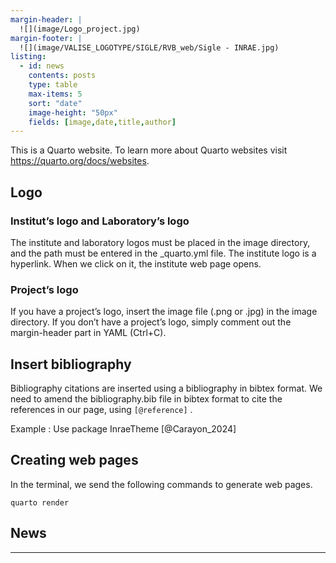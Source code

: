 ```yaml
---
margin-header: |
  ![](image/Logo_project.jpg)
margin-footer: |
  ![](image/VALISE_LOGOTYPE/SIGLE/RVB_web/Sigle - INRAE.jpg)
listing:
  - id: news
    contents: posts
    type: table
    max-items: 5
    sort: "date"
    image-height: "50px"
    fields: [image,date,title,author]
---
```



This is a Quarto website.
To learn more about Quarto websites visit <https://quarto.org/docs/websites>.


## Logo 

### Institut's logo and Laboratory's logo

The institute and laboratory logos must be placed in the image directory, and the path must be entered in the _quarto.yml file.
The institute logo is a hyperlink. When we click on it, the institute web page opens.

### Project's logo

If you have a project's logo, insert the image file (.png or .jpg) in the image directory. If you don't have a project's logo, simply comment out the margin-header part in YAML (Ctrl+C).

## Insert bibliography

Bibliography citations are inserted using a bibliography in bibtex format. We need to amend the bibliography.bib file in bibtex format to cite the references in our page, using ```[@reference]``` .

Example :
Use package InraeTheme [@Carayon_2024]

## Creating web pages

In the terminal, we send the following commands to generate web pages.
```
quarto render
```

## News


:::{#news}
:::

---


